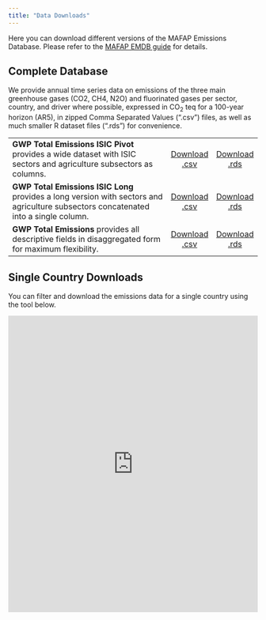 ```yaml
---
title: "Data Downloads"
---
```


Here you can download different versions of the MAFAP Emissions Database. Please refer to the [MAFAP EMDB guide](documentation/guides/gears-user-guide.qmd) for details.

## Complete Database

We provide annual time series data on emissions of the three main greenhouse gases (CO2, CH4, N2O) and fluorinated gases per sector, country, and driver where possible, expressed in CO~2~ teq for a 100-year horizon (AR5), in zipped Comma Separated Values (".csv") files, as well as much smaller R dataset files (".rds") for convenience.

| | | |
|:----------|:-:|:-:|
|**GWP Total Emissions ISIC Pivot** provides a wide dataset with ISIC sectors and agriculture subsectors as columns.| <a class="btn btn-primary btn-sm" href="https://github.com/renatovargas/emdb/raw/refs/heads/master/emdb/data/outputs/gwp_total_emissions.csv" download="gwp_total_emissions_pivot.csv"> Download .csv </a> | <a class="btn btn-primary btn-sm" href="https://github.com/renatovargas/emdb/raw/refs/heads/master/emdb/data/outputs/gwp_total_emissions.rds" download="gwp_total_emissions_pivot.rds"> Download .rds </a> | 
|**GWP Total Emissions ISIC Long** provides a long version with sectors and agriculture subsectors concatenated into a single column.| <a class="btn btn-primary btn-sm" href="https://raw.githubusercontent.com/renatovargas/embd/master/emdb/data/outputs/gwp_total_emissions.csv" download="gwp_total_emissions_long.csv"> Download .csv </a> | <a class="btn btn-primary btn-sm" href="https://github.com/renatovargas/emdb/raw/refs/heads/master/emdb/data/outputs/gwp_total_emissions_long.rds" download="gwp_total_emissions.rds"> Download .rds </a> | 
|**GWP Total Emissions** provides all descriptive fields in disaggregated form for maximum flexibility.| <a class="btn btn-primary btn-sm" href="https://github.com/renatovargas/emdb/raw/refs/heads/master/emdb/data/outputs/gwp_total_emissions.csv" download="gwp_total_emissions.csv"> Download .csv </a> | <a class="btn btn-primary btn-sm" href="https://github.com/renatovargas/emdb/raw/refs/heads/master/emdb/data/outputs/gwp_total_emissions.rds" download="gwp_total_emissions.rds"> Download .rds </a> | 

## Single Country Downloads

You can filter and download the emissions data for a single country using the tool below.

::: {.center}
<iframe src="https://renatovargas.shinyapps.io/download-emdb/" 
        width="100%" 
        height="600px" 
        style="border:none;">
</iframe>
:::

